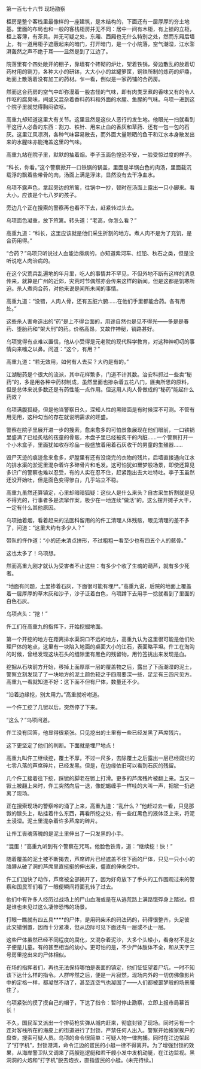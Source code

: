 

第一百七十六节 现场勘察

柜房是整个客栈里最像样的一座建筑，是木结构的，下面还有一层厚厚的夯土地基。里面的布局也和一般的客栈柜房并无不同：居中一间有木柜，有上锁的立柜，柜上客簿，有茶具。并无可疑之处，东厢、西厢也无什么特别之处，然而东厢后墙上，有一道用柜子遮蔽起来的暗门，打开暗门，是一个小院落，空气潮湿，江水澎湃轰然之声不绝于耳――显然是到了江边了。

院落里有个四处敞开的棚子，靠墙有个砖砌的炉灶，架着铁锅，旁边散乱的放着切药材用的铡刀，各种大小的研钵，大大小小的盆罐箩筐，铜铁所制的炼药的炉鼎，地面上散落着没有加工的药材。乍一看，倒似是一家药铺的合药房。

然而这合药房的空气中却弥漫着一股古怪的气味，即有肉类烹煮的香味又有的令人作呕的腐臭味，间或又混杂着香料药料和外面的水腥、鱼腥的气味。乌项一进到这个院子里就觉得胸闷欲呕。

高重九却知道这里大有关节。这里显然是这伙人恶行的发生地。他眼光一扫就看到干这行人必备的东西：割刀、铁针、用来止血的香灰和草药、还有一包一包的石灰。这里江风凛冽，各种气味容易散去，而外面大量晾晒的鱼干和江水本身散发出来的水腥味亦能掩盖这里的气味。

高重九站在院子里，默默的抽着烟。李子玉面色惶恐不安，一脸受惊过度的样子。

“科长，你看。”这个警察掀开一口铁锅的锅盖，里面是半锅白色的肉汤，里面载沉载浮的飘着些带骨的肉，汤面上满是浮沫，显然没有去干净血水。

乌项不露声色，拿起旁边的笊篱，往锅中一抄，顿时在汤面上露出一只小脚来。看大小，应该是个七八岁的孩子。

旁边几个正在搜索的警察再也看不下去，赶紧转过头去。

乌项面色凝重，放下笊篱。转头道：“老高，你怎么看？”

高重九道：“科长，这里应该就是他们采生折割的地方。煮人肉不是为了充饥，是合药用得。”

“合药？”乌项只听说过人血能治痨病的，亦知道紫河车、红铅、秋石之类，但是没听说吃人肉治病的。

在这个灾荒兵乱遍地的年月里，吃人的事情并不罕见，不但外地不断有这样的消息传来，就算是广州的近郊，灾荒时节偶然亦会传来这样的新闻。但是这都是饥寒所迫。杀人煮肉合药，对他来说是闻所未闻的事情。

高重九道：“没错，人肉人骨，还有五脏六腑……在他们手里都能合药。各有用处。”

这些杀人害命造出的“药”是上不得台面的，用途自然也是见不得光――多是是春药、堕胎药和“架大刑”的药。价格高昂，又故作神秘，销路甚好。

乌项觉得有点难以置信，他从小受得是元老院的现代科学教育，对这种神叨叨的事情向来嗤之以鼻。问道：“这个，有用？”

高重九道：“若无效用，如何有人去买？大约是有的。”

江湖秘药是个很大的流派，其中花样繁多，门道不计其数。治安科抓过一些卖“秘药”的，多是用各种中药材制成，虽然里面也掺杂着五花八门，匪夷所思的原料，但是总体来说多数还是有药性能一点作用。但这用人肉人骨做成的“秘药”能起什么药效？

乌项满腹狐疑，但是他当警察日久，深知人性的黑暗面是有时候深不可测。不管有用无用，这种勾当的存在就说明需求的旺盛。

警察在院子里展开进一步的搜索，愈来愈多的可怕景象展现在他们眼前，一口铁锅里盛满了已经炙枯的孩童的骨骸，木盘子里已经被炙干的内脏……一个警察打开一个小木盒子，里面犹如收存珍品一般盛放着用着石灰收干的男童的生殖器……

毁尸灭迹的痕迹愈来愈多，炉膛里有还有没烧完的衣物的残片，后墙直接通向江水的排水渠的淤泥里混杂着许多碎骨片和毛发。这可怕犹如噩梦般场景，即使还算见多识广的警察也难以忍受，有的人实在忍不住，赶紧跑出去大吐特吐。李子玉虽然还没开始吐，但是面色变得惨白，几乎站立不稳。

高重九虽然还算镇定，心里却暗暗狐疑：这伙人是什么来头？自古采生折割就是见不得光的，行事者多是流窜作案，极少在一地连续“做活”的。这么摆开摊子大干，一定有什么其他原因。

乌项抽着烟，看着赶来的法医科留用的的仵工清理人体残骸，眼见清理的差不多了，问道：“这里大约有多少人？”

带队的仵作道：“小的还未清点拼形，不过粗粗一看至少也有四五个人的骸骨。”

这也太多了！乌项想。

然而高重九刚才就认为受害者不止这些：有多少个收了生魂的葫芦，就有多少死者。

“地面有问题，土里掺着石灰，下面很可能有埋尸。”高重九说，后院的地面上覆盖着一层厚厚的草木灰和沙子，沙子泛着白色，乌项蹲下去用手一捻就看到了里面的白色石灰。

乌项点头：“挖！”

仵工们在高重九的指挥下，开始挖掘地面。

第一个开挖的地方在距离排水渠洞口不远的地方，高重九认为这里很可能是他们处理尸体的地点，这里有一块陷入地面的桌面大小的江石，表面略平坦。仵工在淘沟的时候，曾经发现这块石头的缝隙里有黑色的残留物，用竹签挑出来发现是血。

挖掘从石块前方开始，移掉上面厚厚一层的覆盖物之后，露出了下面潮湿的泥土，警察立刻发现了了一块地方的泥土颜色较之于四周要深一些，足足有三四尺见方。高重九一看就知道不好：这下面不但有尸体，数量还不少。

“沿着边缘挖，别太用力。”高重就吩咐道。

一个仵工挖了几锨以后，突然停了下来。

“这么？”乌项问道。

仵工没有回答，他显得很紧张。只见挖出的土里有一些已经发黑了芦席残片。

这下更坚定了他们的判断。下面就是埋尸地点！

高重九叫仵工继续挖，覆土不厚，不过一尺多，去除覆土之后露出一层已经腐烂的七零八落的芦席碎片，已经发黑。但是，在边缘依旧可以看到石灰的残留。

几个仵工接着往下挖，踩锨的脚老在锨上打滑。更多的芦席残片被翻上来。当又一锨土被翻上来时，仵工突然向后一退，像蛇蝎缠手一样哇的大叫一声，把锨一扔逃离了现场。

正在搜索现场的警察哗的涌了上来，高重九道：“乱什么？”他赶过去一看，只见那锨的锨头上，粘挂着什么东西，再看所挖之处，有一些红黑色的液体泛上来，将泥土浸湿。泥土里混杂着许多芦席的碎片。

让仵工丧魂落魄的是泥土里伸出了一只发黑的小手。

“混蛋！”高重九听到有个警察在咒骂。他脸色铁青，道：“继续挖！快！”

随着覆盖的泥土被不断揭去，芦席碎片已经遮盖不住下面的尸体，只见一只小小的胳膊从破了洞的芦席里直挺挺的伸出来，僵直的伸向空中。

仵工们加快了动作，芦席被全部揭开了，因为好奇放下了手头的工作围观过来的警察和国民军们看了一眼便瞬间将面孔转了过去。

他们中有许多人经历过战场上的尸山血海或是在从逃荒路上满路饿殍身上踏过。但是谁也未见过这么凄惨恐怖的场景。

打眼一瞧就有四五具****的尸体，是用码柴禾的码法码的，码得很整齐，头足彼此交错倒置，因而十分紧凑，但从边际可见下面还有一层或不止一层。

这些尸体虽然已经不同程度的腐化，又混杂着泥沙，大多个头矮小，看身材不是女子便是儿童。有的甚至相当的幼小。更可怕的是，不少尸体肢体不全，和从天字三号房里挖出来的尸体相似。

在场的指挥者们，再也无法保持哪怕是表面的镇定，他们怔怔望着尸坑，一时不知该下达什么样的指令。人群哗然之后，便是一片寂然，现场内外的一切仿佛像影片中的定格一样，都凝然不动了，甚至连空气也凝固了――人们都被噩梦般的场景魇住了。

乌项紧张的摸了摸自己的帽子，下达了指令：暂时停止勘察，立即上报市局慕首长！

不久，国民军又派出一个排荷枪实弹从城内赶来，彻底封锁了现场。同时另有一个连对客栈所在的海皮上的街道进行了封锁，严禁任何人出入。警察开始挨家挨户的盘查，搜索可疑人员。乌项的命令很简单：可疑人物一律拘捕。同时在江边架起了“打字机”，封锁港湾，命令江边的疍民的小艇一律不得离开。为了增强封锁的效果，从海岸警卫队又调来了两艘巡逻艇和若干艘小发中发机动艇，在江边监视。黑洞洞的火炮和“打字机”脱去炮衣，直指疍民的小艇。(未完待续。)

